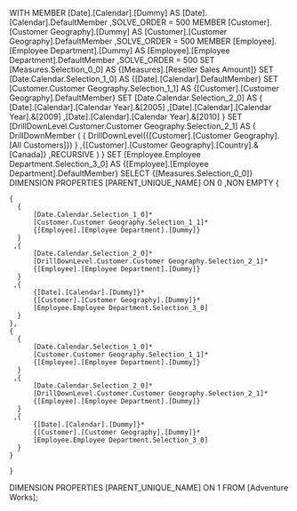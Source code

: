 WITH 
  MEMBER [Date].[Calendar].[Dummy] AS 
    [Date].[Calendar].DefaultMember 
   ,SOLVE_ORDER = 500 
  MEMBER [Customer].[Customer Geography].[Dummy] AS 
    [Customer].[Customer Geography].DefaultMember 
   ,SOLVE_ORDER = 500 
  MEMBER [Employee].[Employee Department].[Dummy] AS 
    [Employee].[Employee Department].DefaultMember 
   ,SOLVE_ORDER = 500 
  SET [Measures.Selection_0_0] AS 
    {[Measures].[Reseller Sales Amount]} 
  SET [Date.Calendar.Selection_1_0] AS 
    {[Date].[Calendar].DefaultMember} 
  SET [Customer.Customer Geography.Selection_1_1] AS 
    {[Customer].[Customer Geography].DefaultMember} 
  SET [Date.Calendar.Selection_2_0] AS 
    {
      [Date].[Calendar].[Calendar Year].&[2005]
     ,[Date].[Calendar].[Calendar Year].&[2009]
     ,[Date].[Calendar].[Calendar Year].&[2010]
    } 
  SET [DrillDownLevel.Customer.Customer Geography.Selection_2_1] AS 
    {
      DrillDownMember
      (
        {
          DrillDownLevel({[Customer].[Customer Geography].[All Customers]})
        }
       ,{[Customer].[Customer Geography].[Country].&[Canada]}
       ,RECURSIVE
      )
    } 
  SET [Employee.Employee Department.Selection_3_0] AS 
    {[Employee].[Employee Department].DefaultMember} 
SELECT 
  {[Measures.Selection_0_0]}
  DIMENSION PROPERTIES [PARENT_UNIQUE_NAME]  ON 0
 ,NON EMPTY 
    {
	
	{
      {
          [Date.Calendar.Selection_1_0]*
          [Customer.Customer Geography.Selection_1_1]*
          {[Employee].[Employee Department].[Dummy]}
      }
     ,{
          [Date.Calendar.Selection_2_0]*
          [DrillDownLevel.Customer.Customer Geography.Selection_2_1]*
          {[Employee].[Employee Department].[Dummy]}
      }
     ,{
          {[Date].[Calendar].[Dummy]}*
          {[Customer].[Customer Geography].[Dummy]}*
          [Employee.Employee Department.Selection_3_0]
      }
    },
	{
      {
          [Date.Calendar.Selection_1_0]*
          [Customer.Customer Geography.Selection_1_1]*
          {[Employee].[Employee Department].[Dummy]}
      }
     ,{
          [Date.Calendar.Selection_2_0]*
          [DrillDownLevel.Customer.Customer Geography.Selection_2_1]*
          {[Employee].[Employee Department].[Dummy]}
      }
     ,{
          {[Date].[Calendar].[Dummy]}*
          {[Customer].[Customer Geography].[Dummy]}*
          [Employee.Employee Department.Selection_3_0]
      }
    }

	}
  DIMENSION PROPERTIES [PARENT_UNIQUE_NAME]  ON 1
FROM [Adventure Works];